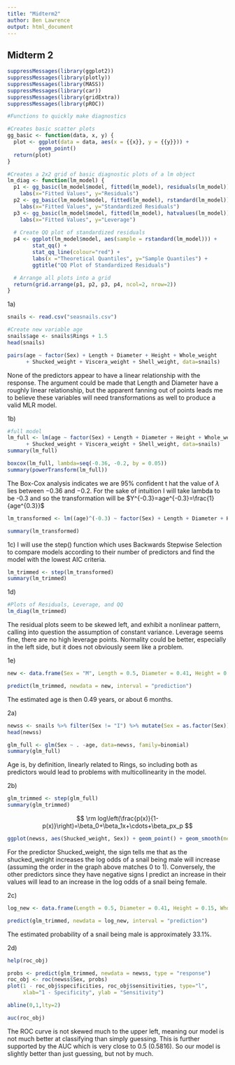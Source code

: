 ```yaml
---
title: "Midterm2"
author: Ben Lawrence
output: html_document
---
```


## Midterm 2

```r
suppressMessages(library(ggplot2))
suppressMessages(library(plotly))
suppressMessages(library(MASS))
suppressMessages(library(car))
suppressMessages(library(gridExtra))
suppressMessages(library(pROC))
```

```r
#Functions to quickly make diagnostics

#Creates basic scatter plots
gg_basic <- function(data, x, y) {
  plot <- ggplot(data = data, aes(x = {{x}}, y = {{y}})) + 
          geom_point()
  return(plot)
}

#Creates a 2x2 grid of basic diagnostic plots of a lm object
lm_diag <- function(lm_model) {
  p1 <- gg_basic(lm_model$model, fitted(lm_model), residuals(lm_model)) + 
    labs(x="Fitted Values", y="Residuals")
  p2 <- gg_basic(lm_model$model, fitted(lm_model), rstandard(lm_model)) +
    labs(x="Fitted Values", y="Standardized Residuals")
  p3 <- gg_basic(lm_model$model, fitted(lm_model), hatvalues(lm_model)) +
    labs(x="Fitted Values", y="Leverage")
  
  # Create QQ plot of standardized residuals
  p4 <- ggplot(lm_model$model, aes(sample = rstandard(lm_model))) +
        stat_qq() +
        stat_qq_line(colour="red") + 
        labs(x ="Theoretical Quantiles", y="Sample Quantiles") +
        ggtitle("QQ Plot of Standardized Residuals")

  # Arrange all plots into a grid
  return(grid.arrange(p1, p2, p3, p4, ncol=2, nrow=2))
}
```

1a)

```r
snails <- read.csv("seasnails.csv")

#Create new variable age
snails$age <- snails$Rings + 1.5
head(snails)
```

```r
pairs(age ~ factor(Sex) + Length + Diameter + Height + Whole_weight 
      + Shucked_weight + Viscera_weight + Shell_weight, data=snails)
```

None of the predictors appear to have a linear relationship with the response. The argument could be made that Length and Diameter have a roughly linear relationship, but the apparent fanning out of points leads me to believe these variables will need transformations as well to produce a valid MLR model.

1b)

```r
#full model
lm_full <- lm(age ~ factor(Sex) + Length + Diameter + Height + Whole_weight 
      + Shucked_weight + Viscera_weight + Shell_weight, data=snails)
summary(lm_full)

boxcox(lm_full, lambda=seq(-0.36, -0.2, by = 0.05))
summary(powerTransform(lm_full))
```

The Box-Cox analysis indicates we are 95% confident t hat the value of $\lambda$ lies between $-0.36$ and $-0.2$. For the sake of intuition I will take lambda to be -0.3 and so the transformation will be $Y^{-0.3}=age^{-0.3}=\frac{1}{age^{0.3}}$

```r
lm_transformed <- lm((age)^(-0.3) ~ factor(Sex) + Length + Diameter + Height + Whole_weight + Shucked_weight + Viscera_weight + Shell_weight, data=snails)

summary(lm_transformed)
```

1c) I will use the step() function which uses Backwards Stepwise Selection to compare models according to their number of predictors and find the model with the lowest AIC criteria.

```r
lm_trimmed <- step(lm_transformed)
summary(lm_trimmed)
```

1d)

```r
#Plots of Residuals, Leverage, and QQ
lm_diag(lm_trimmed)
```

The residual plots seem to be skewed left, and exhibit a nonlinear pattern, calling into question the assumption of constant variance. Leverage seems fine, there are no high leverage points. Normality could be better, especially in the left side, but it does not obviously seem like a problem.

1e)

```r
new <- data.frame(Sex = "M", Length = 0.5, Diameter = 0.41, Height = 0.15, Whole_weight = 0.8, Shucked_weight = 0.4, Viscera_weight = 0.2, Shell_weight = 0.25)

predict(lm_trimmed, newdata = new, interval = "prediction")
```

The estimated age is then 0.49 years, or about 6 months.

2a)

```r
newss <- snails %>% filter(Sex != "I") %>% mutate(Sex = as.factor(Sex))
head(newss)

glm_full <- glm(Sex ~ . -age, data=newss, family=binomial)
summary(glm_full)
```

Age is, by definition, linearly related to Rings, so including both as predictors would lead to problems with multicollinearity in the model.

2b)

```r
glm_trimmed <- step(glm_full)
summary(glm_trimmed)
```

$$
\rm log\left(\frac{p(x)}{1-p(x)}\right)=\beta_0+\beta_1x+\cdots+\beta_px_p
$$

```r
ggplot(newss, aes(Shucked_weight, Sex)) + geom_point() + geom_smooth(method="glm", method.args = list(family = "binomial"), se=F)
```

For the predictor Shucked_weight, the sign tells me that as the shucked_weight increases the log odds of a snail being male will increase (assuming the order in the graph above matches 0 to 1). Conversely, the other predictors since they have negative signs I predict an increase in their values will lead to an increase in the log odds of a snail being female.

2c)

```r
log_new <- data.frame(Length = 0.5, Diameter = 0.41, Height = 0.15, Whole_weight = 0.8, Shucked_weight = 0.4, Viscera_weight = 0.2, Shell_weight = 0.25, Rings = 9)

predict(glm_trimmed, newdata = log_new, interval = "prediction")
```

The estimated probability of a snail being male is approximately 33.1%.

2d)

```r
help(roc_obj)
```

```r
probs <- predict(glm_trimmed, newdata = newss, type = "response")
roc_obj <- roc(newss$Sex, probs)
plot(1 - roc_obj$specificities, roc_obj$sensitivities, type="l",
     xlab="1 - Specificity", ylab = "Sensitivity")

abline(0,1,lty=2)

auc(roc_obj)
```

The ROC curve is not skewed much to the upper left, meaning our model is not much better at classifying than simply guessing. This is further supported by the AUC which is very close to 0.5 (0.5816). So our model is slightly better than just guessing, but not by much.
